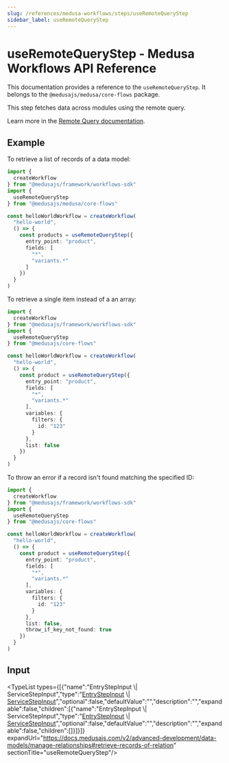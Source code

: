 ```yaml
---
slug: /references/medusa-workflows/steps/useRemoteQueryStep
sidebar_label: useRemoteQueryStep
---
```



# useRemoteQueryStep - Medusa Workflows API Reference

This documentation provides a reference to the `useRemoteQueryStep`. It belongs to the `@medusajs/medusa/core-flows` package.

This step fetches data across modules using the remote query.

Learn more in the [Remote Query documentation](https://docs.medusajs.com/v2/advanced-development/modules/remote-query).

## Example

To retrieve a list of records of a data model:

```ts
import {
  createWorkflow
} from "@medusajs/framework/workflows-sdk"
import {
  useRemoteQueryStep
} from "@medusajs/medusa/core-flows"

const helloWorldWorkflow = createWorkflow(
  "hello-world",
  () => {
    const products = useRemoteQueryStep({
      entry_point: "product",
      fields: [
        "*",
        "variants.*"
      ]
    })
  }
)
```

To retrieve a single item instead of a an array:

```ts
import {
  createWorkflow
} from "@medusajs/framework/workflows-sdk"
import {
  useRemoteQueryStep
} from "@medusajs/core-flows"

const helloWorldWorkflow = createWorkflow(
  "hello-world",
  () => {
    const product = useRemoteQueryStep({
      entry_point: "product",
      fields: [
        "*",
        "variants.*"
      ],
      variables: {
        filters: {
          id: "123"
        }
      },
      list: false
    })
  }
)
```

To throw an error if a record isn't found matching the specified ID:

```ts
import {
  createWorkflow
} from "@medusajs/framework/workflows-sdk"
import {
  useRemoteQueryStep
} from "@medusajs/core-flows"

const helloWorldWorkflow = createWorkflow(
  "hello-world",
  () => {
    const product = useRemoteQueryStep({
      entry_point: "product",
      fields: [
        "*",
        "variants.*"
      ],
      variables: {
        filters: {
          id: "123"
        }
      },
      list: false,
      throw_if_key_not_found: true
    })
  }
)
```

## Input

<TypeList types={[{"name":"EntryStepInput \\| ServiceStepInput","type":"[EntryStepInput](../../../../interfaces/core_flows.EntryStepInput/page.mdx) \\| [ServiceStepInput](../../../../interfaces/core_flows.ServiceStepInput/page.mdx)","optional":false,"defaultValue":"","description":"","expandable":false,"children":[{"name":"EntryStepInput \\| ServiceStepInput","type":"[EntryStepInput](../../../../interfaces/core_flows.EntryStepInput/page.mdx) \\| [ServiceStepInput](../../../../interfaces/core_flows.ServiceStepInput/page.mdx)","optional":false,"defaultValue":"","description":"","expandable":false,"children":[]}]}]} expandUrl="https://docs.medusajs.com/v2/advanced-development/data-models/manage-relationships#retrieve-records-of-relation" sectionTitle="useRemoteQueryStep"/>
